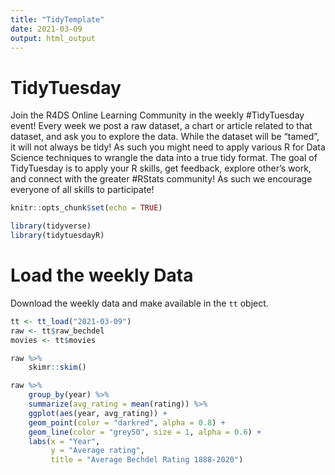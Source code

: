 ---
title: "TidyTemplate"
date: 2021-03-09
output: html_output
---

# TidyTuesday

Join the R4DS Online Learning Community in the weekly #TidyTuesday event!
Every week we post a raw dataset, a chart or article related to that dataset, and ask you to explore the data.
While the dataset will be “tamed”, it will not always be tidy! As such you might need to apply various R for Data Science techniques to wrangle the data into a true tidy format.
The goal of TidyTuesday is to apply your R skills, get feedback, explore other’s work, and connect with the greater #RStats community!
As such we encourage everyone of all skills to participate!

```{r setup, include=FALSE}

knitr::opts_chunk$set(echo = TRUE)

library(tidyverse)
library(tidytuesdayR)

```

# Load the weekly Data

Download the weekly data and make available in the `tt` object.

```{r Load}

tt <- tt_load("2021-03-09")
raw <- tt$raw_bechdel
movies <- tt$movies
```


```{r}
raw %>% 
    skimr::skim()
```

```{r}
raw %>% 
    group_by(year) %>% 
    summarize(avg_rating = mean(rating)) %>% 
    ggplot(aes(year, avg_rating)) +
    geom_point(color = "darkred", alpha = 0.8) +
    geom_line(color = "grey50", size = 1, alpha = 0.6) +
    labs(x = "Year",
         y = "Average rating",
         title = "Average Bechdel Rating 1888-2020")
```



